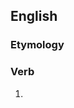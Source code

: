 ==English==

===Etymology===
{{suﬃx|catch|eth}}

===Verb===
{{en-verb form}}

# {{archaic third-person singular of|catch}}